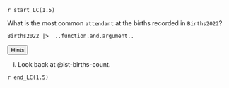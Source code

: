 `r start_LC(1.5)`

What is the most common `attendant` at the births recorded in `Births2022`?

```webr-r
Births2022 |>  ..function.and.argument..
```


<button class="btn btn-light" data-bs-toggle="collapse" data-bs-target="#LC01-02">Hints</button>
::: {.collapse id="LC01-02" .card .card-body}
i. Look back at @lst-births-count.
:::


`r end_LC(1.5)`

